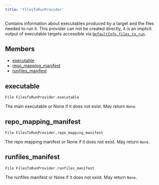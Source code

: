 ```yaml
---
title: 'FilesToRunProvider'
---
```




Contains information about executables produced by a target and the files needed to run it. This provider can not be created directly, it is an implicit output of executable targets accessible via [`DefaultInfo.files_to_run`](../providers/DefaultInfo.html#files_to_run).

## Members

- [executable](#executable)
- [repo\_mapping\_manifest](#repo_mapping_manifest)
- [runfiles\_manifest](#runfiles_manifest)

## executable

```
File FilesToRunProvider.executable
```

 The main executable or None if it does not exist.
 May return `None`.



## repo\_mapping\_manifest

```
File FilesToRunProvider.repo_mapping_manifest
```

 The repo mapping manifest or None if it does not exist.
 May return `None`.



## runfiles\_manifest

```
File FilesToRunProvider.runfiles_manifest
```

 The runfiles manifest or None if it does not exist.
 May return `None`.
